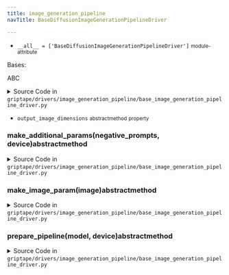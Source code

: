 ```yaml
---
title: image_generation_pipeline
navTitle: BaseDiffusionImageGenerationPipelineDriver

---
```


-   `__all__ = ['BaseDiffusionImageGenerationPipelineDriver']` <small>module-attribute</small>  <span id="griptape.drivers.image_generation_pipeline.__all__"></span> 

<span id="griptape.drivers.image_generation_pipeline.BaseDiffusionImageGenerationPipelineDriver"></span>

Bases:

<span title="abc.ABC">ABC</span>

<details><summary>Source Code in <code>griptape&#47;drivers&#47;image_generation_pipeline&#47;base_image_generation_pipeline_driver.py</code></summary>

```python
@define
class BaseDiffusionImageGenerationPipelineDriver(ABC):
    @abstractmethod
    def prepare_pipeline(self, model: str, device: Optional[str]) -> Any: ...

    @abstractmethod
    def make_image_param(self, image: Optional[Image]) -> Optional[dict[str, Image]]: ...

    @abstractmethod
    def make_additional_params(self, negative_prompts: Optional[list[str]], device: Optional[str]) -> dict: ...

    @property
    @abstractmethod
    def output_image_dimensions(self) -> tuple[int, int]: ...
```

</details>

-   `output_image_dimensions` <small>abstractmethod</small> <small>property</small>  <span id="griptape.drivers.image_generation_pipeline.BaseDiffusionImageGenerationPipelineDriver.output_image_dimensions"></span> 

<span id="griptape.drivers.image_generation_pipeline.BaseDiffusionImageGenerationPipelineDriver.make_additional_params"></span>

### make_additional_params(negative_prompts, device)abstractmethod

<details><summary>Source Code in <code>griptape&#47;drivers&#47;image_generation_pipeline&#47;base_image_generation_pipeline_driver.py</code></summary>

```python
@abstractmethod
def make_additional_params(self, negative_prompts: Optional[list[str]], device: Optional[str]) -> dict: ...
```

</details>

<span id="griptape.drivers.image_generation_pipeline.BaseDiffusionImageGenerationPipelineDriver.make_image_param"></span>

### make_image_param(image)abstractmethod

<details><summary>Source Code in <code>griptape&#47;drivers&#47;image_generation_pipeline&#47;base_image_generation_pipeline_driver.py</code></summary>

```python
@abstractmethod
def make_image_param(self, image: Optional[Image]) -> Optional[dict[str, Image]]: ...
```

</details>

<span id="griptape.drivers.image_generation_pipeline.BaseDiffusionImageGenerationPipelineDriver.prepare_pipeline"></span>

### prepare_pipeline(model, device)abstractmethod

<details><summary>Source Code in <code>griptape&#47;drivers&#47;image_generation_pipeline&#47;base_image_generation_pipeline_driver.py</code></summary>

```python
@abstractmethod
def prepare_pipeline(self, model: str, device: Optional[str]) -> Any: ...
```

</details>
